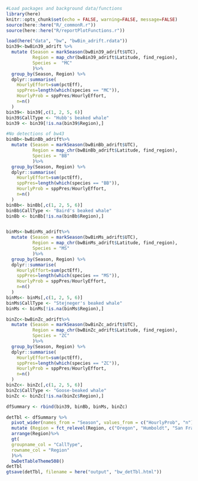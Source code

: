 
```r
#Load packages and background data/functions
library(here)
knitr::opts_chunk$set(echo = FALSE, warning=FALSE, message=FALSE)
source(here::here("R/_commonR.r"))
source(here::here("R/reportPlotFunctions.r"))
```
```r
load(here("data", "bw", "bwBin_adrift.rdata"))
bin39<-bwBin39_adrift %>%
  mutate (Season = markSeason(bwBin39_adrift$UTC),
          Region = map_chr(bwBin39_adrift$Latitude, find_region),
          Species =  "MC"
          )%>%
  group_by(Season, Region) %>%
  dplyr::summarise(
    HourlyEffort=sum(pctEff),
    sppPres=length(which(species == "MC")),
    HourlyProb = sppPres/HourlyEffort,
    n=n()
  )
bin39<- bin39[,c(1, 2, 5, 6)]
bin39$CallType <- "Hubb's beaked whale"
bin39 <- bin39[!is.na(bin39$Region),]

#No detections of bw43
binBb<-bwBinBb_adrift%>%
  mutate (Season = markSeason(bwBinBb_adrift$UTC),
          Region = map_chr(bwBinBb_adrift$Latitude, find_region),
          Species = "BB"
          )%>%
  group_by(Season, Region) %>%
  dplyr::summarise(
    HourlyEffort=sum(pctEff),
    sppPres=length(which(species == "BB")),
    HourlyProb = sppPres/HourlyEffort,
    n=n()
  )
binBb<- binBb[,c(1, 2, 5, 6)]
binBb$CallType <- "Baird's beaked whale"
binBb <- binBb[!is.na(binBb$Region),]


binMs<-bwBinMs_adrift%>%
  mutate (Season = markSeason(bwBinMs_adrift$UTC),
          Region = map_chr(bwBinMs_adrift$Latitude, find_region),
          Species = "MS"
          )%>%
  group_by(Season, Region) %>%
  dplyr::summarise(
    HourlyEffort=sum(pctEff),
    sppPres=length(which(species == "MS")),
    HourlyProb = sppPres/HourlyEffort,
    n=n()
  )
binMs<- binMs[,c(1, 2, 5, 6)]
binMs$CallType <- "Stejneger's beaked whale"
binMs <- binMs[!is.na(binMs$Region),]

binZc<-bwBinZc_adrift%>%
  mutate (Season = markSeason(bwBinZc_adrift$UTC),
          Region = map_chr(bwBinZc_adrift$Latitude, find_region),
          Species = "ZC"
          )%>%
  group_by(Season, Region) %>%
  dplyr::summarise(
    HourlyEffort=sum(pctEff),
    sppPres=length(which(species == "ZC")),
    HourlyProb = sppPres/HourlyEffort,
    n=n()
  )
binZc<- binZc[,c(1, 2, 5, 6)]
binZc$CallType <- "Goose-beaked whale"
binZc <- binZc[!is.na(binZc$Region),]

dfSummary <- rbind(bin39, binBb, binMs, binZc)

detTbl <- dfSummary %>%
  pivot_wider(names_from = "Season", values_from = c("HourlyProb", "n"))%>%
  mutate (Region = fct_relevel(Region, c("Oregon", "Humboldt", "San Francisco", "Morro Bay")))%>%
  arrange(Region)%>%
  gt(
  groupname_col = "CallType",
  rowname_col = "Region"
  )%>%
  bwDetTableTheme508()
detTbl
gtsave(detTbl, filename = here("output", "bw_detTbl.html"))
```


